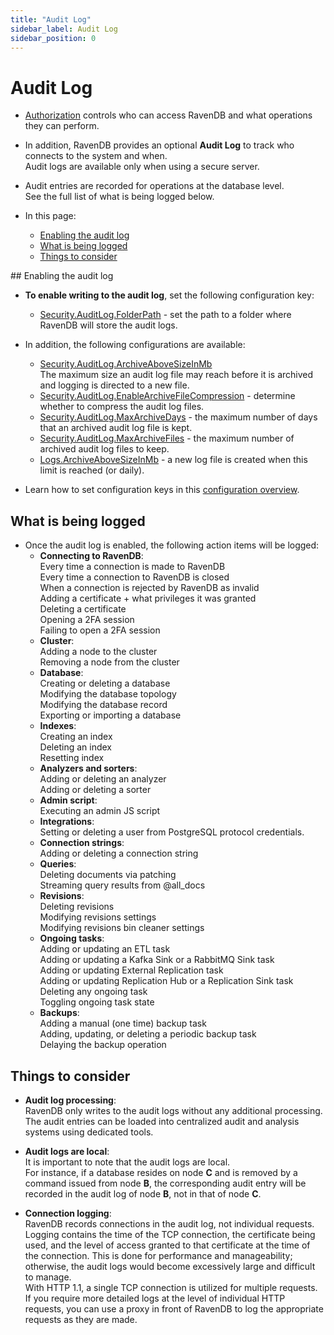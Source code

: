 ```yaml
---
title: "Audit Log"
sidebar_label: Audit Log
sidebar_position: 0
---
```



# Audit Log
<Admonition type="note" title="Note">

* [Authorization](../../../server/security/authorization/security-clearance-and-permissions) controls who can access RavenDB and what operations they can perform.

* In addition, RavenDB provides an optional **Audit Log** to track who connects to the system and when.  
  Audit logs are available only when using a secure server.

* Audit entries are recorded for operations at the database level.  
  See the full list of what is being logged below.

* In this page:
  * [Enabling the audit log](../../../server/security/audit-log/audit-log#enabling-the-audit-log)
  * [What is being logged](../../../server/security/audit-log/audit-log#what-is-being-logged)
  * [Things to consider](../../../server/security/audit-log/audit-log#things-to-consider)

</Admonition>
## Enabling the audit log

* **To enable writing to the audit log**, set the following configuration key: 
  * [Security.AuditLog.FolderPath](../../../server/configuration/security-configuration#security.auditlog.folderpath) - set the path to a folder where RavenDB will store the audit logs.

* In addition, the following configurations are available:
  * [Security.AuditLog.ArchiveAboveSizeInMb](../../../server/configuration/security-configuration#security.auditlog.archiveabovesizeinmb)  
    The maximum size an audit log file may reach before it is archived and logging is directed to a new file.
  * [Security.AuditLog.EnableArchiveFileCompression](../../../server/configuration/security-configuration#security.auditlog.enablearchivefilecompression) - determine whether to compress the audit log files.
  * [Security.AuditLog.MaxArchiveDays](../../../server/configuration/security-configuration#security.auditlog.maxarchivedays) - the maximum number of days that an archived audit log file is kept.
  * [Security.AuditLog.MaxArchiveFiles](../../../server/configuration/security-configuration#security.auditlog.maxarchivefiles) - the maximum number of archived audit log files to keep.
  * [Logs.ArchiveAboveSizeInMb](../../../server/configuration/logs-configuration#logs.archiveabovesizeinmb) - a new log file is created when this limit is reached (or daily). 

* Learn how to set configuration keys in this [configuration overview](../../../server/configuration/configuration-options).



## What is being logged

* Once the audit log is enabled, the following action items will be logged:  
  * **Connecting to RavenDB**:  
    Every time a connection is made to RavenDB  
    Every time a connection to RavenDB is closed  
    When a connection is rejected by RavenDB as invalid  
    Adding a certificate + what privileges it was granted  
    Deleting a certificate  
    Opening a 2FA session  
    Failing to open a 2FA session  
  * **Cluster**:  
    Adding a node to the cluster  
    Removing a node from the cluster  
  * **Database**:  
    Creating or deleting a database  
    Modifying the database topology  
    Modifying the database record  
    Exporting or importing a database  
  * **Indexes**:  
    Creating an index  
    Deleting an index  
    Resetting index  
  * **Analyzers and sorters**:  
    Adding or deleting an analyzer  
    Adding or deleting a sorter  
  * **Admin script**:  
    Executing an admin JS script  
  * **Integrations**:  
    Setting or deleting a user from PostgreSQL protocol credentials.
  * **Connection strings**:  
    Adding or deleting a connection string  
  * **Queries**:  
    Deleting documents via patching  
    Streaming query results from @all_docs  
  * **Revisions**:  
    Deleting revisions  
    Modifying revisions settings  
    Modifying revisions bin cleaner settings  
  * **Ongoing tasks**:  
    Adding or updating an ETL task  
    Adding or updating a Kafka Sink or a RabbitMQ Sink task  
    Adding or updating External Replication task   
    Adding or updating Replication Hub or a Replication Sink task  
    Deleting any ongoing task   
    Toggling ongoing task state  
  * **Backups**:  
    Adding a manual (one time) backup task  
    Adding, updating, or deleting a periodic backup task  
    Delaying the backup operation  



## Things to consider

* **Audit log processing**:  
  RavenDB only writes to the audit logs without any additional processing.  
  The audit entries can be loaded into centralized audit and analysis systems using dedicated tools.

* **Audit logs are local**:  
  It is important to note that the audit logs are local.  
  For instance, if a database resides on node **C** and is removed by a command issued from node **B**,
  the corresponding audit entry will be recorded in the audit log of node **B**, not in that of node **C**.

* **Connection logging**:  
  RavenDB records connections in the audit log, not individual requests.
  Logging contains the time of the TCP connection, the certificate being used, and the level of access granted to that certificate at the time of the connection.
  This is done for performance and manageability; otherwise, the audit logs would become excessively large and difficult to manage.  
  With HTTP 1.1, a single TCP connection is utilized for multiple requests.  
  If you require more detailed logs at the level of individual HTTP requests, you can use a proxy in front of RavenDB to log the appropriate requests as they are made.



